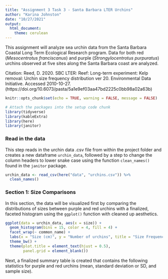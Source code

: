 ```yaml
---
title: "Assignment 3 Task 3 - Santa Barbara LTER Urchins"
author: "Karina Johnston"
date: "10/27/2021"
output: 
  html_document: 
    theme: cerulean
---
```


This assignment will analyze sea urchin data from the Santa Barbara Coastal Long Term Ecological Research program. Data for both red (*Mesocentrotus franciscanus*) and purple (*Strongylocentrotus purpuratus*) urchins observed at five sites along the Santa Barbara coast are analyzed. 

Citation: Reed, D. 2020. SBC LTER: Reef: Long-term experiment: Kelp removal: Urchin size frequency distribution ver 20. Environmental Data Initiative. Accessed 2010-10-27. (https://doi.org/10.6073/pasta/5a1e9ef03aa47bd2225c0bb98a02a63b)

```r
knitr::opts_chunk$set(echo = TRUE, warning = FALSE, message = FALSE)

# Attach the packages into the setup code chunk
library(tidyverse)
library(kableExtra)
library(here)
library(janitor)
```

### Read in the data

This step reads in the urchin data .csv file from within the project folder and creates a new dataframe `urchin_data`, followed by a step to change the column headers to lower snake case using the function `clean_names()` found in the `janitor` package.

```r
urchin_data <- read_csv(here("data", "urchins.csv")) %>% 
  clean_names()
```

### Section 1: Size Comparisons

In this section, the data will be visualized first by comparing the distributions of sizes between purple and red urchins with a finalized, faceted histogram using the `ggplot()` function with cleaned up aesthetics. 

```r
ggplot(data = urchin_data, aes(x = size)) +
  geom_histogram(bins = 15, color = 4, fill = 4) +
  facet_wrap(~ common_name) +
  labs(x = "Size (cm)", y = "Number of urchins", title = "Size Frequency Histogram for Santa Barbara Urchins (Johnston)") +
  theme_bw() +
  theme(plot.title = element_text(hjust = 0.5),
        panel.grid = element_blank())
```

Next, a finalized summary table is created that contains the following statistics for purple and red urchins (mean, standard deviation or SD, and sample size).

```r

```

